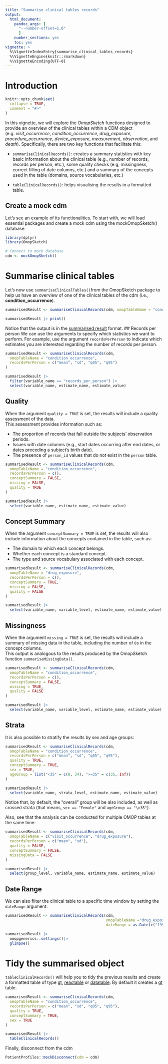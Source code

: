 ```yaml
---
title: "Summarise clinical tables records"
output: 
  html_document:
    pandoc_args: [
      "--number-offset=1,0"
      ]
    number_sections: yes
    toc: yes
vignette: >
  %\VignetteIndexEntry{summarise_clinical_tables_records}
  %\VignetteEngine{knitr::rmarkdown}
  %\VignetteEncoding{UTF-8}
---
```


# Introduction

```r
knitr::opts_chunk$set(
  collapse = TRUE,
  comment = "#>"
)
```

In this vignette, we will explore the *OmopSketch* functions designed to provide an overview of the clinical tables within a CDM object (e.g. *visit_occurrence*, *condition_occurrence*, *drug_exposure*, *procedure_occurrence*, *device_exposure*, *measurement*, *observation*, and *death*). Specifically, there are two key functions that facilitate this:

-   `summariseClinicalRecords()`: creates a summary statistics with key basic information about the clinical table (e.g., number of records, records per person, etc.), some quality checks (e.g, missingness, correct filling of date columns, etc.) and a summary of the concepts used in the table (domains, source vocabularies, etc.)

-   `tableClinicalRecords()`: helps visualising the results in a formatted table.

## Create a mock cdm

Let's see an example of its functionalities. To start with, we will load essential packages and create a mock cdm using the mockOmopSketch() database.

```r
library(dplyr)
library(OmopSketch)

# Connect to mock database
cdm <- mockOmopSketch()
```

# Summarise clinical tables

Let's now use `summariseClinicalTables()`from the OmopSketch package to help us have an overview of one of the clinical tables of the cdm (i.e., **condition_occurrence**).

```r
summarisedResult <- summariseClinicalRecords(cdm, omopTableName = "condition_occurrence")

summarisedResult |> print()
```

Notice that the output is in the [summarised result](https://darwin-eu.github.io/omopgenerics/articles/summarised_result.html) format.
## Records per person
We can use the arguments to specify which statistics we want to perform. For example, use the argument `recordsPerPerson` to indicate which estimates you are interested regarding the number of records per person.

```r
summarisedResult <- summariseClinicalRecords(cdm,
  omopTableName = "condition_occurrence",
  recordsPerPerson = c("mean", "sd", "q05", "q95")
)

summarisedResult |>
  filter(variable_name == "records_per_person") |>
  select(variable_name, estimate_name, estimate_value)
```

## Quality

When the argument `quality = TRUE` is set, the results will include a quality assessment of the data.  
This assessment provides information such as:

- The proportion of records that fall outside the subjects’ observation periods.  
- Issues with date columns (e.g., start dates occurring after end dates, or dates preceding a subject’s birth date).  
- The presence of `person_id` values that do not exist in the `person` table.

```r
summarisedResult <- summariseClinicalRecords(cdm,
  omopTableName = "condition_occurrence",
  recordsPerPerson = c(), 
  conceptSummary = FALSE,
  missing = FALSE,
  quality = TRUE
)

summarisedResult |>
  select(variable_name, estimate_name, estimate_value) 
```
## Concept Summary

When the argument `conceptSummary = TRUE` is set, the results will also include information about the concepts contained in the table, such as:

- The domain to which each concept belongs.  
- Whether each concept is a standard concept.  
- The type and source vocabulary associated with each concept.


```r
summarisedResult <- summariseClinicalRecords(cdm,
  omopTableName = "drug_exposure",
  recordsPerPerson = c(), 
  conceptSummary = TRUE,
  missing = FALSE,
  quality = FALSE
)

summarisedResult |>
  select(variable_name, variable_level, estimate_name, estimate_value) 
```
## Missingness

When the argument `missing = TRUE` is set, the results will include a summary of missing data in the table, including the number of `0`s in the concept columns.  
This output is analogous to the results produced by the OmopSketch function `summariseMissingData()`.

```r
summarisedResult <- summariseClinicalRecords(cdm,
  omopTableName = "condition_occurrence",
  recordsPerPerson = c(), 
  conceptSummary = FALSE,
  missing = TRUE,
  quality = FALSE
)

summarisedResult |>
  select(variable_name, variable_level, estimate_name, estimate_value) 
```
## Strata
It is also possible to stratify the results by sex and age groups:

```r
summarisedResult <- summariseClinicalRecords(cdm,
  omopTableName = "condition_occurrence",
  recordsPerPerson = c("mean", "sd", "q05", "q95"),
  quality = TRUE, 
  conceptSummary = TRUE,
  sex = TRUE,
  ageGroup = list("<35" = c(0, 34), ">=35" = c(35, Inf))
)

summarisedResult |>
  select(variable_name, strata_level, estimate_name, estimate_value) 
```

Notice that, by default, the "overall" group will be also included, as well as crossed strata (that means, `sex == "Female"` and `ageGroup == "\>35"`).

Also, see that the analysis can be conducted for multiple OMOP tables at the same time:

```r
summarisedResult <- summariseClinicalRecords(cdm,
  omopTableName = c("visit_occurrence", "drug_exposure"),
  recordsPerPerson = c("mean", "sd"),
  quality = FALSE,
  conceptSummary = FALSE,
  missingData = FALSE
)

summarisedResult |>
  select(group_level, variable_name, estimate_name, estimate_value)
```
## Date Range
We can also filter the clinical table to a specific time window by setting the `dateRange` argument.

```r
summarisedResult <- summariseClinicalRecords(cdm, 
                                             omopTableName ="drug_exposure",
                                             dateRange = as.Date(c("1990-01-01", "2010-01-01"))) 

summarisedResult |>
  omopgenerics::settings()|>
  glimpse()
```


# Tidy the summarised object

`tableClinicalRecords()` will help you to tidy the previous results and create a formatted table of type [gt](https://gt.rstudio.com/), [reactable](https://glin.github.io/reactable/) or [datatable](https://rstudio.github.io/DT/). By default it creates a [gt](https://gt.rstudio.com/) table.

```r
summarisedResult <- summariseClinicalRecords(cdm,
  omopTableName = "condition_occurrence",
  recordsPerPerson = c("mean", "sd", "q05", "q95"),
  quality = TRUE, 
  conceptSummary = TRUE,
  sex = TRUE
)

summarisedResult |>
  tableClinicalRecords()
```



Finally, disconnect from the cdm

```r
PatientProfiles::mockDisconnect(cdm = cdm)
```
